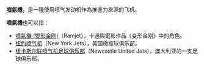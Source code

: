 {{NoteTA
|1=zh-cn:喷气; zh-tw:噴射; zh-hk:噴氣;
}}
'''[[噴氣機|噴氣機]]'''，是一種使用喷气发动机作為推進力來源的飞机。

'''噴氣機'''也可以指：
*[[噴氣機_(變形金剛)|噴氣機 (變形金剛)]]（Ramjet），卡通與電影作品《变形金刚》中的角色。
*[[纽约喷气机|纽约喷气机]]（New York Jets），美国橄榄球俱乐部。
*[[纽卡斯尔联喷气机足球俱乐部|纽卡斯尔联喷气机足球俱乐部]]（Newcastle United Jets），澳大利亚的一支足球俱乐部。

{{Disambig|Cat=三字消歧义}}